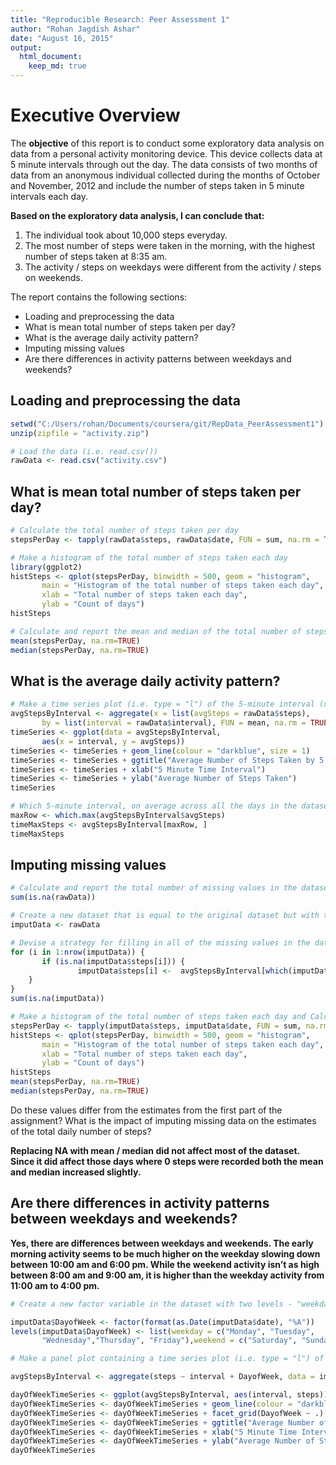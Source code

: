 ```yaml
---
title: "Reproducible Research: Peer Assessment 1"
author: "Rohan Jagdish Ashar"
date: "August 16, 2015"
output: 
  html_document:
    keep_md: true
---
```


Executive Overview
==================

The **objective** of this report is to conduct some exploratory data analysis on data from a personal activity monitoring device. This device collects data at 5 minute intervals through out the day. The data consists of two months of data from an anonymous individual collected during the months of October and November, 2012 and include the number of steps taken in 5 minute intervals each day.

**Based on the exploratory data analysis, I can conclude that:**

1) The individual took about 10,000 steps everyday.
2) The most number of steps were taken in the morning, with the highest number of steps taken at 8:35 am.
3) The activity / steps on weekdays were different from the activity / steps on weekends.

The report contains the following sections:

* Loading and preprocessing the data
* What is mean total number of steps taken per day?
* What is the average daily activity pattern?
* Imputing missing values
* Are there differences in activity patterns between weekdays and weekends?

## Loading and preprocessing the data

```r
setwd("C:/Users/rohan/Documents/coursera/git/RepData_PeerAssessment1")
unzip(zipfile = "activity.zip")

# Load the data (i.e. read.csv())
rawData <- read.csv("activity.csv")
```

## What is mean total number of steps taken per day?

```r
# Calculate the total number of steps taken per day
stepsPerDay <- tapply(rawData$steps, rawData$date, FUN = sum, na.rm = TRUE)

# Make a histogram of the total number of steps taken each day
library(ggplot2)
histSteps <- qplot(stepsPerDay, binwidth = 500, geom = "histogram",
       main = "Histogram of the total number of steps taken each day",
       xlab = "Total number of steps taken each day",
       ylab = "Count of days")
histSteps

# Calculate and report the mean and median of the total number of steps taken per day
mean(stepsPerDay, na.rm=TRUE)
median(stepsPerDay, na.rm=TRUE)
```


## What is the average daily activity pattern?

```r
# Make a time series plot (i.e. type = "l") of the 5-minute interval (x-axis) and the average number of steps taken, averaged across all days   (y-axis)
avgStepsByInterval <- aggregate(x = list(avgSteps = rawData$steps),
       by = list(interval = rawData$interval), FUN = mean, na.rm = TRUE)
timeSeries <- ggplot(data = avgStepsByInterval,
       aes(x = interval, y = avgSteps))
timeSeries <- timeSeries + geom_line(colour = "darkblue", size = 1)
timeSeries <- timeSeries + ggtitle("Average Number of Steps Taken by 5 Minute Time Interval")
timeSeries <- timeSeries + xlab("5 Minute Time Interval")
timeSeries <- timeSeries + ylab("Average Number of Steps Taken")
timeSeries

# Which 5-minute interval, on average across all the days in the dataset, contains the maximum number of steps?
maxRow <- which.max(avgStepsByInterval$avgSteps)
timeMaxSteps <- avgStepsByInterval[maxRow, ]
timeMaxSteps
```

## Imputing missing values

```r
# Calculate and report the total number of missing values in the dataset (i.e. the total number of rows with NAs)
sum(is.na(rawData))

# Create a new dataset that is equal to the original dataset but with the missing data filled in.
imputData <- rawData 

# Devise a strategy for filling in all of the missing values in the dataset. I am going to use the mean for that 5-minute interval (calculated above) to fill up missing values.
for (i in 1:nrow(imputData)) {
       if (is.na(imputData$steps[i])) {
               imputData$steps[i] <-  avgStepsByInterval[which(imputData$interval[i] == avgStepsByInterval$interval), ]$avgSteps
    }
}
sum(is.na(imputData))

# Make a histogram of the total number of steps taken each day and Calculate and report the mean and median total number of steps taken per day.
stepsPerDay <- tapply(imputData$steps, imputData$date, FUN = sum, na.rm = TRUE)
histSteps <- qplot(stepsPerDay, binwidth = 500, geom = "histogram",
       main = "Histogram of the total number of steps taken each day",
       xlab = "Total number of steps taken each day",
       ylab = "Count of days")
histSteps
mean(stepsPerDay, na.rm=TRUE)
median(stepsPerDay, na.rm=TRUE)
```

Do these values differ from the estimates from the first part of the assignment?
What is the impact of imputing missing data on the estimates of the total daily number of steps?

**Replacing NA with mean / median did not affect most of the dataset. Since it did affect
those days where 0 steps were recorded both the mean and median increased slightly.**
 
## Are there differences in activity patterns between weekdays and weekends?

**Yes, there are differences between weekdays and weekends. The early morning activity seems to be much higher on the weekday slowing down between 10:00 am and 6:00 pm. While the weekend activity isn't as high between 8:00 am and 9:00 am, it is higher than the weekday activity from 11:00 am to 4:00 pm.**

```r
# Create a new factor variable in the dataset with two levels - "weekday" and "weekend" indicating whether a given date is a weekday or weekend day.

imputData$DayofWeek <- factor(format(as.Date(imputData$date), "%A"))
levels(imputData$DayofWeek) <- list(weekday = c("Monday", "Tuesday",
       "Wednesday","Thursday", "Friday"),weekend = c("Saturday", "Sunday"))

# Make a panel plot containing a time series plot (i.e. type = "l") of the 5-minute interval (x-axis) and the average number of steps taken, averaged across all weekday days or weekend days (y-axis).

avgStepsByInterval <- aggregate(steps ~ interval + DayofWeek, data = imputData, mean)

dayOfWeekTimeSeries <- ggplot(avgStepsByInterval, aes(interval, steps))
dayOfWeekTimeSeries <- dayOfWeekTimeSeries + geom_line(colour = "darkblue", size = 1)
dayOfWeekTimeSeries <- dayOfWeekTimeSeries + facet_grid(DayofWeek ~ .)
dayOfWeekTimeSeries <- dayOfWeekTimeSeries + ggtitle("Average Number of Steps Taken by 5 Minute Time Interval")
dayOfWeekTimeSeries <- dayOfWeekTimeSeries + xlab("5 Minute Time Interval")
dayOfWeekTimeSeries <- dayOfWeekTimeSeries + ylab("Average Number of Steps Taken")
dayOfWeekTimeSeries
```
